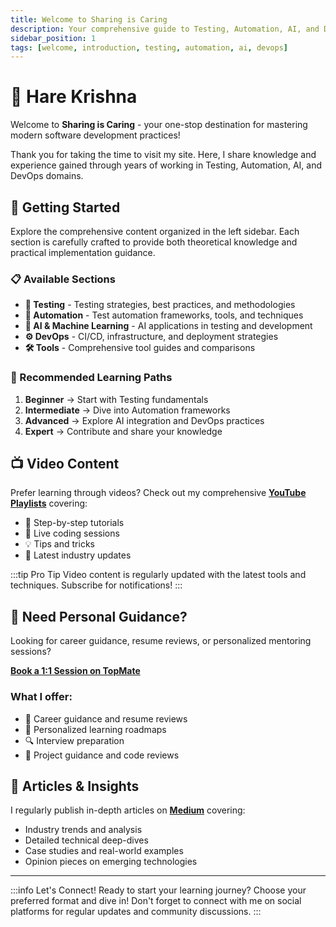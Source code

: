 ```yaml
---
title: Welcome to Sharing is Caring
description: Your comprehensive guide to Testing, Automation, AI, and DevOps. Learn from practical resources, video content, and hands-on tutorials.
sidebar_position: 1
tags: [welcome, introduction, testing, automation, ai, devops]
---
```



# 🙏 Hare Krishna

Welcome to **Sharing is Caring** - your one-stop destination for mastering modern software development practices!

Thank you for taking the time to visit my site. Here, I share knowledge and experience gained through years of working in Testing, Automation, AI, and DevOps domains.

## 🚀 Getting Started

Explore the comprehensive content organized in the left sidebar. Each section is carefully crafted to provide both theoretical knowledge and practical implementation guidance.

<Tabs>
  <TabItem value="sections" label="Content Sections" default>
    
### 📋 Available Sections

- **🧪 Testing** - Testing strategies, best practices, and methodologies
- **🤖 Automation** - Test automation frameworks, tools, and techniques  
- **🔧 AI & Machine Learning** - AI applications in testing and development
- **⚙️ DevOps** - CI/CD, infrastructure, and deployment strategies
- **🛠️ Tools** - Comprehensive tool guides and comparisons

</TabItem>
  <TabItem value="learning" label="Learning Paths">
    
### 🎯 Recommended Learning Paths

1. **Beginner** → Start with Testing fundamentals
2. **Intermediate** → Dive into Automation frameworks
3. **Advanced** → Explore AI integration and DevOps practices
4. **Expert** → Contribute and share your knowledge

  </TabItem>
</Tabs>

## 📺 Video Content

Prefer learning through videos? Check out my comprehensive **[YouTube Playlists](https://www.youtube.com/@Udzial/playlists)** covering:

- 🎥 Step-by-step tutorials
- 🔴 Live coding sessions  
- 💡 Tips and tricks
- 🔄 Latest industry updates

:::tip Pro Tip
Video content is regularly updated with the latest tools and techniques. Subscribe for notifications!
:::

## 🤝 Need Personal Guidance?

Looking for career guidance, resume reviews, or personalized mentoring sessions?

**[Book a 1:1 Session on TopMate](https://topmate.io/gauravkhurana)**

### What I offer:
- 💼 Career guidance and resume reviews
- 🎯 Personalized learning roadmaps
- 🔍 Interview preparation
- 🚀 Project guidance and code reviews

## 📝 Articles & Insights

I regularly publish in-depth articles on **[Medium](https://www.medium.com/@gauravkhuraana)** covering:

- Industry trends and analysis
- Detailed technical deep-dives
- Case studies and real-world examples
- Opinion pieces on emerging technologies

---

:::info Let's Connect!
Ready to start your learning journey? Choose your preferred format and dive in! Don't forget to connect with me on social platforms for regular updates and community discussions.
:::
